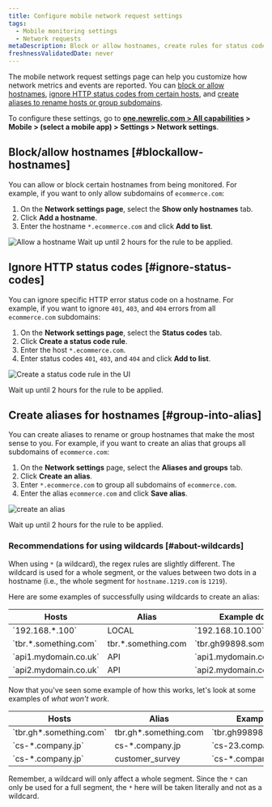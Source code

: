 ```yaml
---
title: Configure mobile network request settings
tags:
  - Mobile monitoring settings
  - Network requests
metaDescription: Block or allow hostnames, create rules for status codes, and create aliases for hostnames.
freshnessValidatedDate: never
---
```





The mobile network request settings page can help you customize how network metrics and events are reported. You can [block or allow hostnames](#blockallow-hostnames), [ignore HTTP status codes from certain hosts](#ignore-status-codes), and [create aliases to rename hosts or group subdomains](#group-into-alias).

To configure these settings, go to **[one.newrelic.com > All capabilities](https://one.newrelic.com/all-capabilities) > Mobile > (select a mobile app) > Settings > Network settings**.

## Block/allow hostnames [#blockallow-hostnames]

You can allow or block certain hostnames from being monitored. For example, if you want to only allow subdomains of `ecommerce.com`:

1. On the **Network settings page**, select the **Show only hostnames** tab.
2. Click **Add a hostname**. 
3. Enter the hostname `*.ecommerce.com` and click **Add to list**.

<img
  title="Allow a hostname"
  alt="Allow a hostname"
  src={mobileShowHostname}
    />
Wait up until 2 hours for the rule to be applied.

## Ignore HTTP status codes [#ignore-status-codes]

You can ignore specific HTTP error status code on a hostname. For example, if you want to ignore `401`, `403`, and `404` errors from all `ecommerce.com` subdomains:

1. On the **Network settings page**, select the **Status codes** tab.
2. Click **Create a status code rule**. 
3. Enter the host `*.ecommerce.com`.
4. Enter status codes `401`, `403`, and `404`  and click **Add to list**. 

<img
  title="Create a status code rule"
  alt="Create a status code rule in the UI"
  src={mobileNewStatusRule}
  />

Wait up until 2 hours for the rule to be applied.

## Create aliases for hostnames [#group-into-alias]

You can create aliases to rename or group hostnames that make the most sense to you. For example, if you want to create an alias that groups all subdomains of `ecommerce.com`:

1. On the **Network settings** page, select the **Aliases and groups** tab.
2. Click **Create an alias**.
3. Enter `*.ecommerce.com` to group all subdomains of `ecommerce.com`.
4. Enter the alias `ecommerce.com` and click **Save alias**. 

<img
  title="Create an alias"
  alt="create an alias"
  src={mobileCreateAlias}
  />

Wait up until 2 hours for the rule to be applied.

### Recommendations for using wildcards [#about-wildcards]

When using `*` (a wildcard), the regex rules are slightly different. The wildcard is used for a whole segment, or the values between two dots in a hostname (i.e., the whole segment for `hostname.1219.com` is `1219`).

Here are some examples of successfully using wildcards to create an alias:

<table>
  <thead>
    <tr>
      <th>
      Hosts
      </th>
      <th>
        Alias
      </th>
      <th>
        Example domain
      </th>
      <th>
        Result
      </th>
    </tr>
  </thead>
  <tbody>
    <tr>
      <td>
        `192.168.*.100`
      </td>
      <td>
        LOCAL
      </td>
      <td>
        `192.168.10.100`
      </td>
      <td>
        LOCAL
      </td>
    </tr>
    <tr>
      <td>
        `tbr.*.something.com`
      </td>
      <td>
        tbr.*.something.com
      </td>
      <td>
        `tbr.gh99898.something.com`
      </td>
      <td>
        tbr.*.something.com
      </td>
    </tr>
    <tr>
      <td>
        `api1.mydomain.co.uk`
      </td>
      <td>
        API
      </td>
      <td>
        `api1.mydomain.co.uk`
      </td>
      <td>
        API
      </td>
    </tr>
    <tr>
      <td>
        `api2.mydomain.co.uk`
      </td>
      <td>
        API
      </td>
      <td>
        `api2.mydomain.co.uk`
      </td>
      <td>
        API
      </td>
    </tr>
  </tbody>
</table>

Now that you've seen some example of how this works, let's look at some examples of *what won't work*.

<table>
  <thead>
    <tr>
      <th>
      Hosts
      </th>
      <th>
        Alias
      </th>
      <th>
        Example domain
      </th>
      <th>
        Result
      </th>
    </tr>
  </thead>
  <tbody>
    <tr>
      <td>
        `tbr.gh*.something.com`
      </td>
      <td>
        tbr.gh*.something.com
      </td>
      <td>
        `tbr.gh99898.something.com`
      </td>
      <td>
        tbr.gh99898.something.com
      </td>
    </tr>
    <tr>
      <td>
        `cs-*.company.jp`
      </td>
      <td>
        cs-*.company.jp
      </td>
      <td>
        `cs-23.company.jp`
      </td>
      <td>
        cs-23.company.jp
      </td>
    </tr>
    <tr>
      <td>
        `cs-*.company.jp`
      </td>
      <td>
        customer_survey
      </td>
      <td>
        `cs-*.company.jp`
      </td>
      <td>
        customer_survey
      </td>
    </tr>
  </tbody>
</table>

Remember, a wildcard will only affect a whole segment. Since the `*` can only be used for a full segment, the `*` here will be taken literally and not as a wildcard.


